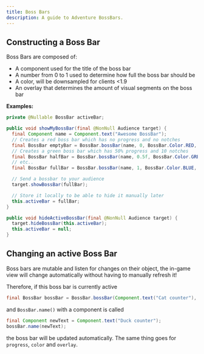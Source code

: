 ```yaml
---
title: Boss Bars
description: A guide to Adventure BossBars.
---
```


## Constructing a Boss Bar

Boss Bars are composed of:
  * A component used for the title of the boss bar
  * A number from 0 to 1 used to determine how full the boss bar should be
  * A color, will be downsampled for clients &lt;1.9
  * An overlay that determines the amount of visual segments on the boss bar


**Examples:**

```java
private @Nullable BossBar activeBar;

public void showMyBossBar(final @NonNull Audience target) {
  final Component name = Component.text("Awesome BossBar");
  // Creates a red boss bar which has no progress and no notches
  final BossBar emptyBar = BossBar.bossBar(name, 0, BossBar.Color.RED, BossBar.Overlay.PROGRESS);
  // Creates a green boss bar which has 50% progress and 10 notches
  final BossBar halfBar = BossBar.bossBar(name, 0.5f, BossBar.Color.GREEN, BossBar.Overlay.NOTCHED_10);
  // etc..
  final BossBar fullBar = BossBar.bossBar(name, 1, BossBar.Color.BLUE, BossBar.Overlay.NOTCHED_20);

  // Send a bossbar to your audience
  target.showBossBar(fullBar);

  // Store it locally to be able to hide it manually later
  this.activeBar = fullBar;
}

public void hideActiveBossBar(final @NonNull Audience target) {
  target.hideBossBar(this.activeBar);
  this.activeBar = null;
}
```

## Changing an active Boss Bar

Boss bars are mutable and listen for changes on their object,
the in-game view will change automatically without having to manually refresh it!

Therefore, if this boss bar is currently active

```java
final BossBar bossBar = BossBar.bossBar(Component.text("Cat counter"), 0, BossBar.Color.RED, BossBar.Overlay.PROGRESS);
```

and `BossBar.name()` with a component is called

```java
final Component newText = Component.text("Duck counter");
bossBar.name(newText);
```

the boss bar will be updated automatically. The same thing goes for `progress`, `color` and `overlay`.
